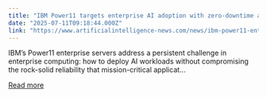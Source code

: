 ```yaml
---
title: "IBM Power11 targets enterprise AI adoption with zero-downtime architecture"
date: "2025-07-11T09:18:44.000Z"
link: "https://www.artificialintelligence-news.com/news/ibm-power11-enterprise-servers-zero-downtime-ai/"
---
```


IBM&#8217;s Power11 enterprise servers address a persistent challenge in enterprise computing: how to deploy AI workloads without compromising the rock-solid reliability that mission-critical applicat...

[Read more](https://www.artificialintelligence-news.com/news/ibm-power11-enterprise-servers-zero-downtime-ai/)

